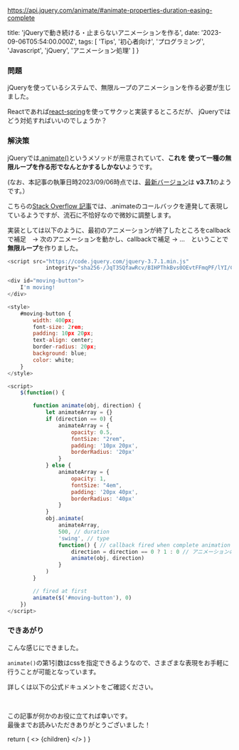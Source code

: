 https://api.jquery.com/animate/#animate-properties-duration-easing-complete


  title: 'jQueryで動き続ける・止まらないアニメーションを作る',
  date: '2023-09-06T05:54:00.000Z',
  tags: [
    'Tips',
    '初心者向け',
    'プログラミング',
    'Javascript',
    'jQuery',
    'アニメーション処理'
  ]
}

### 問題

jQueryを使っているシステムで、無限ループのアニメーションを作る必要が生じました。

Reactであれば[react-spring](https://www.react-spring.dev/)を使ってサクッと実装するところだが、
jQueryではどう対処すればいいのでしょうか？

### 解決策

jQueryでは[.animate()](https://api.jquery.com/animate/#animate-properties-duration-easing-complete)というメソッドが用意されていて、**これを
使って一種の無限ループを作る形でなんとかするしかない**ようです。

(なお、本記事の執筆日時2023/09/06時点では、[最新バージョン](https://jquery.com/)は **v3.7.1**のようです。）

こちらの[Stack Overflow 記事](https://stackoverflow.com/questions/4713477/how-to-make-a-jquery-infinite-animation)では、.animateのコールバックを連発して表現しているようですが、流石に不恰好なので微妙に調整します。

実装としては以下のように、最初のアニメーションが終了したところをcallbackで補足　→ 次のアニメーションを動かし、callbackで補足 → ...　ということで**無限ループ**を作りました。

<CodeBlockTitle title="src/app/api/og.tsx" />

```javascript
<script src="https://code.jquery.com/jquery-3.7.1.min.js"
			integrity="sha256-/JqT3SQfawRcv/BIHPThkBvs0OEvtFFmqPF/lYI/Cxo=" crossorigin="anonymous"></script>

<div id="moving-button">
	I'm moving!
</div>

<style>
	#moving-button {
		width: 400px;
		font-size: 2rem;
		padding: 10px 20px;
		text-align: center;
		border-radius: 20px;
		background: blue;
		color: white;
	}
</style>

<script>
	$(function() {

		function animate(obj, direction) {
			let animateArray = {}
			if (direction == 0) {
				animateArray = {
					opacity: 0.5,
					fontSize: "2rem",
					padding: '10px 20px',
					borderRadius: '20px'
				}
			} else {
				animateArray = {
					opacity: 1,
					fontSize: "4em",
					padding: '20px 40px',
					borderRadius: '40px'
				}
			}
			obj.animate(
				animateArray,
				500, // duration
				'swing', // type
				function() { // callback fired when complete animation
					direction = direction == 0 ? 1 : 0 // アニメーションの向きを反転
					animate(obj, direction)
				}
			)
		}

		// fired at first
		animate($('#moving-button'), 0)
	})
</script>

```

### できあがり

こんな感じにできました。

<MdxImage month="202309" image="im-moving.gif" month="202309" addClass="w-1/2"/>

`animate()`の第1引数はcssを指定できるようなので、さまざまな表現をお手軽に行うことが可能となっています。

詳しくは以下の公式ドキュメントをご確認ください。

<RichLink 
url="https://api.jquery.com/animate/" 
icon='ri-pages-line'
title=".animate()" 
subtitle="jqueryのアニメーションメソッド"
targetBlank={true}
 />

<br />

この記事が何かのお役に立てれば幸いです。<br />
最後までお読みいただきありがとうございました！

  return (
    <Layout meta={meta}>
      <>
        {children}
      </>
    </Layout>
  )
}

